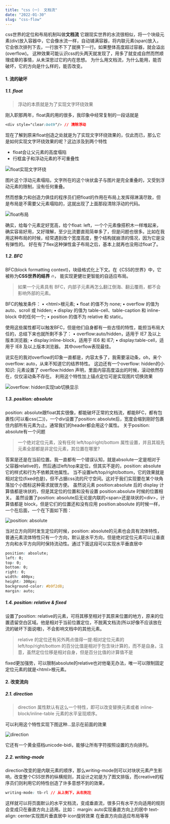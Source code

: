 ```yaml
---
title: "css（一） 文档流"
date: "2022-01-30"
slug: "css-flow"
---
```


css世界的定位和布局机制叫做**文档流**
它跟现实世界的水流很相似，将一个块级元素(div)放入容器中，它会像水流一样，自动铺满容器，将内联元素(span)放入，它会依次排列下去，一行放不下了就换下一行。如果整体高度超过容器，就会溢出(overflow)。
这种效果可能认识css的头两天就发现了，用多了就变成自然而然顺理成章的事情，从未深思过它的内在思想。
为什么用文档流，为什么能用，能否破坏，它的方向是什么样的，能否改变。

#### 1. 流的破坏

##### 1.1. float
>浮动的本质就是为了实现文字环绕效果

刚入职那两年，float真的用的很多，我印象中经常复制的一段话就是
``` css
<div style="clear:both"/> // 清除浮动
```
现在了解到原来float创造之处就是为了实现文字环绕效果的，仅此而已，那么它是如何实现文字环绕效果的呢？这边涉及到两个特性
- float会让父元素的高度塌陷
- 行框盒子和浮动元素的不可重叠性

![float实现文字环绕](./float-around.png)

图片这个浮动元素塌陷，文字所在的这个块状盒子与图片是完全重叠的，又受到浮动元素的限制，没有任何重叠。

然而想象力和创造力俱佳的程序员们把float的作用在布局上发挥得淋漓尽致，但是布局是不需要父元素塌陷的，这就出现了上面那段清除浮动的代码。

![float布局](./float.png)

确实，给每个元素定好宽高，给个float: left，一个个元素像搭积木一样堆起来，确实容易好用，又好理解，至少比流要直观简单多了，但是问题也很多。比如在我用这种布局的时候，经常遇到改个宽度高度，整个结构就崩溃的情况，因为它是没有弹性的。
好在有了flex这种弹性盒子布局之后，基本上就再也没用过float了。

##### 1.2. BFC
BFC(block formatting context)，块级格式化上下文。在《CSS的世界》中，它被称为**CSS世界的结界**  🔥，
能实现更健壮更智能的自适应布局。
>如果一个元素具有 BFC，内部子元素再怎么翻江倒海、翻云覆雨，都不会影响外部的元素。

BFC的触发条件：
• \<html>根元素;
• float 的值不为 none;
• overflow 的值为 auto、scroll 或 hidden;
• display 的值为 table-cell、table-caption 和 inline-block 中的任何一个;
• position 的值不为 relative 和 static。

使用这些属性都可以触发BFC，但是他们自身都有一些古怪的特性，能担当布局大任的，总结下来也就所剩不多了：
• overflow:auto/hidden，适用于 IE7 及以上版本浏览器;
• display:inline-block，适用于 IE6 和 IE7;
• display:table-cell，适用于 IE8 及以上版本浏览器。
其中overflow表现最佳。

说实在的我对overflow的印象一直都是，内容太多了，我需要滚动条，oh，来个overflow: auto，从来不知道它的结界特性。
这边还有一个overflow: hidden的小知识:
元素设置了 overflow:hidden 声明，里面内容高度溢出的时候，滚动依然存在，仅仅滚动条不存在。
利用这个特性加上锚点定位可是实现图片切换效果

![overflow: hidden实现tab切换显示](./overflow-hidden.gif)


##### 1.3. position: absolute
position: absolute跟float其实很像，都能破坏正常的文档流，都能BFC，都有包裹性(可以看css(二))，一个div设置了position: absolute后，宽度会缩到刚好包裹住内部所有元素为止。通常我们的header都会用这个属性。
关于position: absolute有一个问题
>一个绝对定位元素，没有任何 left/top/right/bottom 属性设置，并且其祖先元素全部都是非定位元素，其位置在哪里?

答案是还是在当前位置。我一直都有一个错误认知，就是absolute一定是相对于父容器relative的，然后通过left/top来定位，但其实不是的，position: absolute它的样式和行为不依赖其他属性。
当不设置left/top/right/bottom，它的效果就是相对定位(fixed也是)，但不占据css流的尺寸空间。这对于我们实现要在某个块角落加个小图标这种需求就很方便。
虽然说元素 position:absolute 后的 display 计算值都是块状的，但是其定位的位置和没有设置 position:absolute 时候的位置相关。
虽然设置了position: absolute后无论是内联的\<span>还是块状的\<div>，计算值都是 block，但是它们的位置还和没有应用 position:absolute 的时候一样，一个在后面，一个在下面如下图：

![position: absolute](./position-absolute.png)

当对立方向同时发生定位的时候，position: absolute的元素也会具有流体特性，普通元素流体特性只有一个方向，默认是水平方向，但是绝对定位元素可以让垂直方向和水平方向同时保持流动性。通过下面这段可以实现水平垂直居中
``` css
position: absolute;
left: 0;
top: 0;
bottom: 0;
right: 0;
width: 400px;
height: 300px;
background-color: #b9f2d8;
margin: auto;
```
##### 1.4. position: relative & fixed
设置了position: relative的元素，可将其移至相对于其原来位置的地方，原来的位置遗留空白区域。他是相对于当前位置定位，不脱离文档流(所以好像不应该放在流的破坏下面说嗷)，不会影响文档中的其他元素。
>relative 的定位还有另外两点值得一提:相对定位元素的 left/top/right/bottom 的百分比值是相对于包含块计算的，而不是自身。注意，虽然定位位移是相对自身，但是百分比值的计算值不是

fixed更加强势，可以限制absolute的relative也对他毫无办法，唯一可以限制固定定位元素的就是\<html>根元素。

#### 2. 改变流向

##### 2.1. direction
>direction 属性默认有这么一个特性，即可以改变替换元素或者 inline-block/inline-table 元素的水平呈现顺序。

可以利用这个特性实现下图这种...显示在前面的效果

![direction](./direction.png)

它还有一个黄金搭档unicode-bidi，能够让所有字符按照设置的方向排列。

##### 2.2. writing-mode
direction改变的是内联元素的顺序，那么writing-mode则可以对块状元素产生影响，改变整个CSS世界的纵横规则，其设计之初是为了图文排版，而creative的程序员们则利用它的特性创造了许多意想不到的效果，
``` css
writing-mode: tb-rl // 从上到下，从右到左
```
这样就可以将页面默认的水平文档流，变成垂直流，很多只有水平方向适用的规则会变成只在垂直方向上适用。比如：
margin: auto实现垂直方向上的居中
text-align: center实现图片垂直居中
icon旋转效果
在垂直方向自适应布局等等